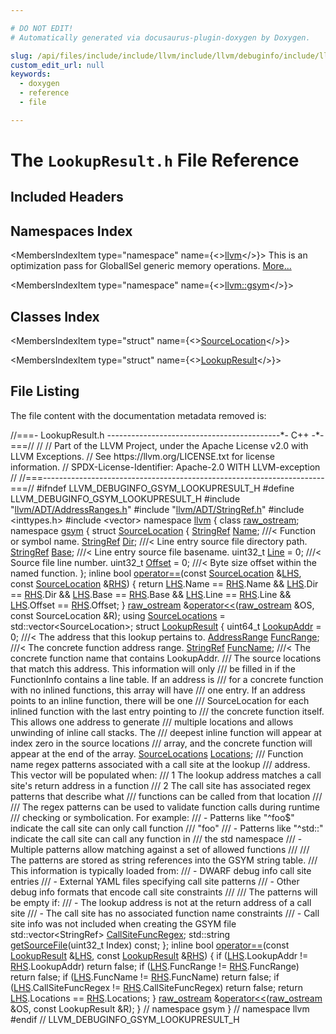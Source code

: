 ```yaml
---

# DO NOT EDIT!
# Automatically generated via docusaurus-plugin-doxygen by Doxygen.

slug: /api/files/include/include/llvm/include/llvm/debuginfo/include/llvm/debuginfo/gsym/lookupresult-h
custom_edit_url: null
keywords:
  - doxygen
  - reference
  - file

---
```





# The `LookupResult.h` File Reference

<DoxygenPage pluginConfig={pluginConfig}>



## Included Headers

<IncludesList>
<IncludesListItem
  filePath="llvm/ADT/AddressRanges.h"
  permalink="/docs/api/files/include/include/llvm/include/llvm/adt/addressranges-h"
  isLocal="true" />
<IncludesListItem
  filePath="llvm/ADT/StringRef.h"
  permalink="/docs/api/files/include/include/llvm/include/llvm/adt/stringref-h"
  isLocal="true" />
<IncludesListItem
  filePath="inttypes.h"
  permalink=""
  isLocal="false" />
<IncludesListItem
  filePath="vector"
  permalink=""
  isLocal="false" />
</IncludesList>

## Namespaces Index

<MembersIndex>

<MembersIndexItem
  type="namespace"
  name={<><a href="/docs/api/namespaces/llvm">llvm</a></>}>
This is an optimization pass for GlobalISel generic memory operations. <a href="/docs/api/namespaces/llvm/#details">More...</a>
</MembersIndexItem>

<MembersIndexItem
  type="namespace"
  name={<><a href="/docs/api/namespaces/llvm/gsym">llvm::gsym</a></>}>
</MembersIndexItem>

</MembersIndex>

## Classes Index

<MembersIndex>

<MembersIndexItem
  type="struct"
  name={<><a href="/docs/api/structs/llvm/gsym/sourcelocation">SourceLocation</a></>}>
</MembersIndexItem>

<MembersIndexItem
  type="struct"
  name={<><a href="/docs/api/structs/llvm/gsym/lookupresult">LookupResult</a></>}>
</MembersIndexItem>

</MembersIndex>


## File Listing

The file content with the documentation metadata removed is:

<ProgramListing>

<Link id="l00001" /><CodeLine lineNumber="1"><Highlight kind="comment">//===- LookupResult.h -------------------------------------------&#42;- C++ -&#42;-===//</Highlight><Highlight kind="normal"></Highlight></CodeLine>
<Link id="l00002" /><CodeLine lineNumber="2"><Highlight kind="normal"></Highlight><Highlight kind="comment">//</Highlight><Highlight kind="normal"></Highlight></CodeLine>
<Link id="l00003" /><CodeLine lineNumber="3"><Highlight kind="normal"></Highlight><Highlight kind="comment">// Part of the LLVM Project, under the Apache License v2.0 with LLVM Exceptions.</Highlight><Highlight kind="normal"></Highlight></CodeLine>
<Link id="l00004" /><CodeLine lineNumber="4"><Highlight kind="normal"></Highlight><Highlight kind="comment">// See https://llvm.org/LICENSE.txt for license information.</Highlight><Highlight kind="normal"></Highlight></CodeLine>
<Link id="l00005" /><CodeLine lineNumber="5"><Highlight kind="normal"></Highlight><Highlight kind="comment">// SPDX-License-Identifier: Apache-2.0 WITH LLVM-exception</Highlight><Highlight kind="normal"></Highlight></CodeLine>
<Link id="l00006" /><CodeLine lineNumber="6"><Highlight kind="normal"></Highlight><Highlight kind="comment">//</Highlight><Highlight kind="normal"></Highlight></CodeLine>
<Link id="l00007" /><CodeLine lineNumber="7"><Highlight kind="normal"></Highlight><Highlight kind="comment">//===----------------------------------------------------------------------===//</Highlight><Highlight kind="normal"></Highlight></CodeLine>
<Link id="l00008" /><CodeLine lineNumber="8"><Highlight kind="normal"></Highlight></CodeLine>
<Link id="l00009" /><CodeLine lineNumber="9"><Highlight kind="normal"></Highlight><Highlight kind="preprocessor">#ifndef LLVM&#95;DEBUGINFO&#95;GSYM&#95;LOOKUPRESULT&#95;H</Highlight><Highlight kind="normal"></Highlight></CodeLine>
<Link id="l00010" /><CodeLine lineNumber="10"><Highlight kind="normal"></Highlight><Highlight kind="preprocessor">#define LLVM&#95;DEBUGINFO&#95;GSYM&#95;LOOKUPRESULT&#95;H</Highlight><Highlight kind="normal"></Highlight></CodeLine>
<Link id="l00011" /><CodeLine lineNumber="11"><Highlight kind="normal"></Highlight></CodeLine>
<Link id="l00012" /><CodeLine lineNumber="12"><Highlight kind="normal"></Highlight><Highlight kind="preprocessor">#include &quot;<a href="/docs/api/files/include/include/llvm/include/llvm/adt/addressranges-h">llvm/ADT/AddressRanges.h</a>&quot;</Highlight><Highlight kind="normal"></Highlight></CodeLine>
<Link id="l00013" /><CodeLine lineNumber="13"><Highlight kind="normal"></Highlight><Highlight kind="preprocessor">#include &quot;<a href="/docs/api/files/include/include/llvm/include/llvm/adt/stringref-h">llvm/ADT/StringRef.h</a>&quot;</Highlight><Highlight kind="normal"></Highlight></CodeLine>
<Link id="l00014" /><CodeLine lineNumber="14"><Highlight kind="normal"></Highlight><Highlight kind="preprocessor">#include &lt;inttypes.h&gt;</Highlight><Highlight kind="normal"></Highlight></CodeLine>
<Link id="l00015" /><CodeLine lineNumber="15"><Highlight kind="normal"></Highlight><Highlight kind="preprocessor">#include &lt;vector&gt;</Highlight><Highlight kind="normal"></Highlight></CodeLine>
<Link id="l00016" /><CodeLine lineNumber="16"><Highlight kind="normal"></Highlight></CodeLine>
<Link id="l00017" /><CodeLine lineNumber="17"><Highlight kind="normal"></Highlight><Highlight kind="keyword">namespace </Highlight><Highlight kind="normal"><a href="/docs/api/namespaces/llvm">llvm</a> &#123;</Highlight></CodeLine>
<Link id="l00018" /><CodeLine lineNumber="18"><Highlight kind="normal"></Highlight><Highlight kind="keyword">class </Highlight><Highlight kind="normal"><a href="/docs/api/classes/llvm/raw-ostream">raw&#95;ostream</a>;</Highlight></CodeLine>
<Link id="l00019" /><CodeLine lineNumber="19"><Highlight kind="normal"></Highlight><Highlight kind="keyword">namespace </Highlight><Highlight kind="normal"><a href="/docs/api/namespaces/llvm/gsym">gsym</a> &#123;</Highlight></CodeLine>
<Link id="l00020" /><CodeLine lineNumber="20"><Highlight kind="normal"></Highlight></CodeLine>
<Link id="l00021" /><CodeLine lineNumber="21" lineLink="/docs/api/structs/llvm/gsym/sourcelocation"><Highlight kind="normal"></Highlight><Highlight kind="keyword">struct </Highlight><Highlight kind="normal"><a href="/docs/api/structs/llvm/gsym/sourcelocation">SourceLocation</a> &#123;</Highlight></CodeLine>
<Link id="l00022" /><CodeLine lineNumber="22" lineLink="/docs/api/structs/llvm/gsym/sourcelocation/#acc0de9bcc407c170aff5069c335bb961"><Highlight kind="normal">  <a href="/docs/api/classes/llvm/stringref">StringRef</a> <a href="/docs/api/structs/llvm/gsym/sourcelocation/#acc0de9bcc407c170aff5069c335bb961">Name</a>;      </Highlight><Highlight kind="comment">///&lt; Function or symbol name.</Highlight><Highlight kind="normal"></Highlight></CodeLine>
<Link id="l00023" /><CodeLine lineNumber="23" lineLink="/docs/api/structs/llvm/gsym/sourcelocation/#a9c40347d10af7c2cefe3d77e8487f4b7"><Highlight kind="normal">  <a href="/docs/api/classes/llvm/stringref">StringRef</a> <a href="/docs/api/structs/llvm/gsym/sourcelocation/#a9c40347d10af7c2cefe3d77e8487f4b7">Dir</a>;       </Highlight><Highlight kind="comment">///&lt; Line entry source file directory path.</Highlight><Highlight kind="normal"></Highlight></CodeLine>
<Link id="l00024" /><CodeLine lineNumber="24" lineLink="/docs/api/structs/llvm/gsym/sourcelocation/#a05bfc8d6292b7916993f0f2a32307c88"><Highlight kind="normal">  <a href="/docs/api/classes/llvm/stringref">StringRef</a> <a href="/docs/api/structs/llvm/gsym/sourcelocation/#a05bfc8d6292b7916993f0f2a32307c88">Base</a>;      </Highlight><Highlight kind="comment">///&lt; Line entry source file basename.</Highlight><Highlight kind="normal"></Highlight></CodeLine>
<Link id="l00025" /><CodeLine lineNumber="25" lineLink="/docs/api/structs/llvm/gsym/sourcelocation/#a158cfb1f977ca6fa5202d0925b97197b"><Highlight kind="normal">  uint32&#95;t <a href="/docs/api/structs/llvm/gsym/sourcelocation/#a158cfb1f977ca6fa5202d0925b97197b">Line</a> = 0;   </Highlight><Highlight kind="comment">///&lt; Source file line number.</Highlight><Highlight kind="normal"></Highlight></CodeLine>
<Link id="l00026" /><CodeLine lineNumber="26" lineLink="/docs/api/structs/llvm/gsym/sourcelocation/#a5ac9d3eb9c18ab3a8da5b084d034c158"><Highlight kind="normal">  uint32&#95;t <a href="/docs/api/structs/llvm/gsym/sourcelocation/#a5ac9d3eb9c18ab3a8da5b084d034c158">Offset</a> = 0; </Highlight><Highlight kind="comment">///&lt; Byte size offset within the named function.</Highlight><Highlight kind="normal"></Highlight></CodeLine>
<Link id="l00027" /><CodeLine lineNumber="27"><Highlight kind="normal">&#125;;</Highlight></CodeLine>
<Link id="l00028" /><CodeLine lineNumber="28"><Highlight kind="normal"></Highlight></CodeLine>
<Link id="l00029" /><CodeLine lineNumber="29" lineLink="/docs/api/namespaces/llvm/gsym/#abdb12bebfb4e05f85a753b604a12a696"><Highlight kind="normal"></Highlight><Highlight kind="keyword">inline</Highlight><Highlight kind="normal"> </Highlight><Highlight kind="keywordtype">bool</Highlight><Highlight kind="normal"> <a href="/docs/api/namespaces/llvm/gsym/#a703aec456081f446cea37a117ccc5e44">operator==</a>(</Highlight><Highlight kind="keyword">const</Highlight><Highlight kind="normal"> <a href="/docs/api/structs/llvm/gsym/sourcelocation">SourceLocation</a> &amp;<a href="/docs/api/files/lib/lib/target/lib/target/x86/x86partialreduction-cpp/#a9e1483f7215664a2315c53c3558d9a8d">LHS</a>, </Highlight><Highlight kind="keyword">const</Highlight><Highlight kind="normal"> <a href="/docs/api/structs/llvm/gsym/sourcelocation">SourceLocation</a> &amp;<a href="/docs/api/files/lib/lib/target/lib/target/x86/x86partialreduction-cpp/#a87b8bfbbe9d8f7146d7f20a5fb42efd0">RHS</a>) &#123;</Highlight></CodeLine>
<Link id="l00030" /><CodeLine lineNumber="30"><Highlight kind="normal">  </Highlight><Highlight kind="keywordflow">return</Highlight><Highlight kind="normal"> <a href="/docs/api/files/lib/lib/target/lib/target/x86/x86partialreduction-cpp/#a9e1483f7215664a2315c53c3558d9a8d">LHS</a>.Name == <a href="/docs/api/files/lib/lib/target/lib/target/x86/x86partialreduction-cpp/#a87b8bfbbe9d8f7146d7f20a5fb42efd0">RHS</a>.Name &amp;&amp; <a href="/docs/api/files/lib/lib/target/lib/target/x86/x86partialreduction-cpp/#a9e1483f7215664a2315c53c3558d9a8d">LHS</a>.Dir == <a href="/docs/api/files/lib/lib/target/lib/target/x86/x86partialreduction-cpp/#a87b8bfbbe9d8f7146d7f20a5fb42efd0">RHS</a>.Dir &amp;&amp; <a href="/docs/api/files/lib/lib/target/lib/target/x86/x86partialreduction-cpp/#a9e1483f7215664a2315c53c3558d9a8d">LHS</a>.Base == <a href="/docs/api/files/lib/lib/target/lib/target/x86/x86partialreduction-cpp/#a87b8bfbbe9d8f7146d7f20a5fb42efd0">RHS</a>.Base &amp;&amp;</Highlight></CodeLine>
<Link id="l00031" /><CodeLine lineNumber="31"><Highlight kind="normal">         <a href="/docs/api/files/lib/lib/target/lib/target/x86/x86partialreduction-cpp/#a9e1483f7215664a2315c53c3558d9a8d">LHS</a>.Line == <a href="/docs/api/files/lib/lib/target/lib/target/x86/x86partialreduction-cpp/#a87b8bfbbe9d8f7146d7f20a5fb42efd0">RHS</a>.Line &amp;&amp; <a href="/docs/api/files/lib/lib/target/lib/target/x86/x86partialreduction-cpp/#a9e1483f7215664a2315c53c3558d9a8d">LHS</a>.Offset == <a href="/docs/api/files/lib/lib/target/lib/target/x86/x86partialreduction-cpp/#a87b8bfbbe9d8f7146d7f20a5fb42efd0">RHS</a>.Offset;</Highlight></CodeLine>
<Link id="l00032" /><CodeLine lineNumber="32"><Highlight kind="normal">&#125;</Highlight></CodeLine>
<Link id="l00033" /><CodeLine lineNumber="33"><Highlight kind="normal"></Highlight></CodeLine>
<Link id="l00034" /><CodeLine lineNumber="34"><Highlight kind="normal"><a href="/docs/api/classes/llvm/raw-ostream">raw&#95;ostream</a> &amp;<a href="/docs/api/namespaces/llvm/gsym/#a15f42fd0953ecc13d8122847660c0e5b">operator&lt;&lt;</a>(<a href="/docs/api/classes/llvm/raw-ostream">raw&#95;ostream</a> &amp;OS, </Highlight><Highlight kind="keyword">const</Highlight><Highlight kind="normal"> SourceLocation &amp;R);</Highlight></CodeLine>
<Link id="l00035" /><CodeLine lineNumber="35"><Highlight kind="normal"></Highlight></CodeLine>
<Link id="l00036" /><CodeLine lineNumber="36" lineLink="/docs/api/namespaces/llvm/gsym/#af56cdce2bbbfcdafb057bce7c90bf419"><Highlight kind="normal"></Highlight><Highlight kind="keyword">using </Highlight><Highlight kind="normal"><a href="/docs/api/namespaces/llvm/gsym/#af56cdce2bbbfcdafb057bce7c90bf419">SourceLocations</a> = std::vector&lt;SourceLocation&gt;;</Highlight></CodeLine>
<Link id="l00037" /><CodeLine lineNumber="37"><Highlight kind="normal"></Highlight></CodeLine>
<Link id="l00038" /><CodeLine lineNumber="38" lineLink="/docs/api/structs/llvm/gsym/lookupresult"><Highlight kind="normal"></Highlight><Highlight kind="keyword">struct </Highlight><Highlight kind="normal"><a href="/docs/api/structs/llvm/gsym/lookupresult">LookupResult</a> &#123;</Highlight></CodeLine>
<Link id="l00039" /><CodeLine lineNumber="39" lineLink="/docs/api/structs/llvm/gsym/lookupresult/#a2c2d38a017ea83399938350483968ae1"><Highlight kind="normal">  uint64&#95;t <a href="/docs/api/structs/llvm/gsym/lookupresult/#a2c2d38a017ea83399938350483968ae1">LookupAddr</a> = 0; </Highlight><Highlight kind="comment">///&lt; The address that this lookup pertains to.</Highlight><Highlight kind="normal"></Highlight></CodeLine>
<Link id="l00040" /><CodeLine lineNumber="40" lineLink="/docs/api/structs/llvm/gsym/lookupresult/#a5aea1cf15f8a7f3f908ac755883139f3"><Highlight kind="normal">  <a href="/docs/api/classes/llvm/addressrange">AddressRange</a> <a href="/docs/api/structs/llvm/gsym/lookupresult/#a5aea1cf15f8a7f3f908ac755883139f3">FuncRange</a>;  </Highlight><Highlight kind="comment">///&lt; The concrete function address range.</Highlight><Highlight kind="normal"></Highlight></CodeLine>
<Link id="l00041" /><CodeLine lineNumber="41" lineLink="/docs/api/structs/llvm/gsym/lookupresult/#a75d91d0e18eade33e855b488992f550e"><Highlight kind="normal">  <a href="/docs/api/classes/llvm/stringref">StringRef</a> <a href="/docs/api/structs/llvm/gsym/lookupresult/#a75d91d0e18eade33e855b488992f550e">FuncName</a>; </Highlight><Highlight kind="comment">///&lt; The concrete function name that contains LookupAddr.</Highlight><Highlight kind="comment"></Highlight></CodeLine>
<Link id="l00042" /><CodeLine lineNumber="42"><Highlight kind="comment">  /// The source locations that match this address. This information will only</Highlight></CodeLine>
<Link id="l00043" /><CodeLine lineNumber="43"><Highlight kind="comment">  /// be filled in if the FunctionInfo contains a line table. If an address is</Highlight></CodeLine>
<Link id="l00044" /><CodeLine lineNumber="44"><Highlight kind="comment">  /// for a concrete function with no inlined functions, this array will have</Highlight></CodeLine>
<Link id="l00045" /><CodeLine lineNumber="45"><Highlight kind="comment">  /// one entry. If an address points to an inline function, there will be one</Highlight></CodeLine>
<Link id="l00046" /><CodeLine lineNumber="46"><Highlight kind="comment">  /// SourceLocation for each inlined function with the last entry pointing to</Highlight></CodeLine>
<Link id="l00047" /><CodeLine lineNumber="47"><Highlight kind="comment">  /// the concrete function itself. This allows one address to generate</Highlight></CodeLine>
<Link id="l00048" /><CodeLine lineNumber="48"><Highlight kind="comment">  /// multiple locations and allows unwinding of inline call stacks. The</Highlight></CodeLine>
<Link id="l00049" /><CodeLine lineNumber="49"><Highlight kind="comment">  /// deepest inline function will appear at index zero in the source locations</Highlight></CodeLine>
<Link id="l00050" /><CodeLine lineNumber="50"><Highlight kind="comment">  /// array, and the concrete function will appear at the end of the array.</Highlight><Highlight kind="normal"></Highlight></CodeLine>
<Link id="l00051" /><CodeLine lineNumber="51" lineLink="/docs/api/structs/llvm/gsym/lookupresult/#a8b0145407164f660bd71c3189087006f"><Highlight kind="normal">  <a href="/docs/api/namespaces/llvm/gsym/#af56cdce2bbbfcdafb057bce7c90bf419">SourceLocations</a> <a href="/docs/api/structs/llvm/gsym/lookupresult/#a8b0145407164f660bd71c3189087006f">Locations</a>;</Highlight></CodeLine>
<Link id="l00052" /><CodeLine lineNumber="52"><Highlight kind="normal"></Highlight><Highlight kind="comment"></Highlight></CodeLine>
<Link id="l00053" /><CodeLine lineNumber="53"><Highlight kind="comment">  /// Function name regex patterns associated with a call site at the lookup</Highlight></CodeLine>
<Link id="l00054" /><CodeLine lineNumber="54"><Highlight kind="comment">  /// address. This vector will be populated when:</Highlight></CodeLine>
<Link id="l00055" /><CodeLine lineNumber="55"><Highlight kind="comment">  /// 1 The lookup address matches a call site&#39;s return address in a function</Highlight></CodeLine>
<Link id="l00056" /><CodeLine lineNumber="56"><Highlight kind="comment">  /// 2 The call site has associated regex patterns that describe what</Highlight></CodeLine>
<Link id="l00057" /><CodeLine lineNumber="57"><Highlight kind="comment">  /// functions can be called from that location</Highlight></CodeLine>
<Link id="l00058" /><CodeLine lineNumber="58"><Highlight kind="comment">  ///</Highlight></CodeLine>
<Link id="l00059" /><CodeLine lineNumber="59"><Highlight kind="comment">  /// The regex patterns can be used to validate function calls during runtime</Highlight></CodeLine>
<Link id="l00060" /><CodeLine lineNumber="60"><Highlight kind="comment">  /// checking or symbolication. For example:</Highlight></CodeLine>
<Link id="l00061" /><CodeLine lineNumber="61"><Highlight kind="comment">  /// - Patterns like &quot;^foo$&quot; indicate the call site can only call function</Highlight></CodeLine>
<Link id="l00062" /><CodeLine lineNumber="62"><Highlight kind="comment">  /// &quot;foo&quot;</Highlight></CodeLine>
<Link id="l00063" /><CodeLine lineNumber="63"><Highlight kind="comment">  /// - Patterns like &quot;^std::&quot; indicate the call site can call any function in</Highlight></CodeLine>
<Link id="l00064" /><CodeLine lineNumber="64"><Highlight kind="comment">  ///   the std namespace</Highlight></CodeLine>
<Link id="l00065" /><CodeLine lineNumber="65"><Highlight kind="comment">  /// - Multiple patterns allow matching against a set of allowed functions</Highlight></CodeLine>
<Link id="l00066" /><CodeLine lineNumber="66"><Highlight kind="comment">  ///</Highlight></CodeLine>
<Link id="l00067" /><CodeLine lineNumber="67"><Highlight kind="comment">  /// The patterns are stored as string references into the GSYM string table.</Highlight></CodeLine>
<Link id="l00068" /><CodeLine lineNumber="68"><Highlight kind="comment">  /// This information is typically loaded from:</Highlight></CodeLine>
<Link id="l00069" /><CodeLine lineNumber="69"><Highlight kind="comment">  /// - DWARF debug info call site entries</Highlight></CodeLine>
<Link id="l00070" /><CodeLine lineNumber="70"><Highlight kind="comment">  /// - External YAML files specifying call site patterns</Highlight></CodeLine>
<Link id="l00071" /><CodeLine lineNumber="71"><Highlight kind="comment">  /// - Other debug info formats that encode call site constraints</Highlight></CodeLine>
<Link id="l00072" /><CodeLine lineNumber="72"><Highlight kind="comment">  ///</Highlight></CodeLine>
<Link id="l00073" /><CodeLine lineNumber="73"><Highlight kind="comment">  /// The patterns will be empty if:</Highlight></CodeLine>
<Link id="l00074" /><CodeLine lineNumber="74"><Highlight kind="comment">  /// - The lookup address is not at the return address of a call site</Highlight></CodeLine>
<Link id="l00075" /><CodeLine lineNumber="75"><Highlight kind="comment">  /// - The call site has no associated function name constraints</Highlight></CodeLine>
<Link id="l00076" /><CodeLine lineNumber="76"><Highlight kind="comment">  /// - Call site info was not included when creating the GSYM file</Highlight><Highlight kind="normal"></Highlight></CodeLine>
<Link id="l00077" /><CodeLine lineNumber="77" lineLink="/docs/api/structs/llvm/gsym/lookupresult/#a5e530bef09b9dc59f44888c60bdd82a0"><Highlight kind="normal">  std::vector&lt;StringRef&gt; <a href="/docs/api/structs/llvm/gsym/lookupresult/#a5e530bef09b9dc59f44888c60bdd82a0">CallSiteFuncRegex</a>;</Highlight></CodeLine>
<Link id="l00078" /><CodeLine lineNumber="78"><Highlight kind="normal"></Highlight></CodeLine>
<Link id="l00079" /><CodeLine lineNumber="79"><Highlight kind="normal">  std::string <a href="/docs/api/structs/llvm/gsym/lookupresult/#a4bf35524898c34b917e813177d64d735">getSourceFile</a>(uint32&#95;t Index) </Highlight><Highlight kind="keyword">const</Highlight><Highlight kind="normal">;</Highlight></CodeLine>
<Link id="l00080" /><CodeLine lineNumber="80"><Highlight kind="normal">&#125;;</Highlight></CodeLine>
<Link id="l00081" /><CodeLine lineNumber="81"><Highlight kind="normal"></Highlight></CodeLine>
<Link id="l00082" /><CodeLine lineNumber="82" lineLink="/docs/api/namespaces/llvm/gsym/#a7b135b923aaff2e16fd39c836c7aed85"><Highlight kind="normal"></Highlight><Highlight kind="keyword">inline</Highlight><Highlight kind="normal"> </Highlight><Highlight kind="keywordtype">bool</Highlight><Highlight kind="normal"> <a href="/docs/api/namespaces/llvm/gsym/#a703aec456081f446cea37a117ccc5e44">operator==</a>(</Highlight><Highlight kind="keyword">const</Highlight><Highlight kind="normal"> <a href="/docs/api/structs/llvm/gsym/lookupresult">LookupResult</a> &amp;<a href="/docs/api/files/lib/lib/target/lib/target/x86/x86partialreduction-cpp/#a9e1483f7215664a2315c53c3558d9a8d">LHS</a>, </Highlight><Highlight kind="keyword">const</Highlight><Highlight kind="normal"> <a href="/docs/api/structs/llvm/gsym/lookupresult">LookupResult</a> &amp;<a href="/docs/api/files/lib/lib/target/lib/target/x86/x86partialreduction-cpp/#a87b8bfbbe9d8f7146d7f20a5fb42efd0">RHS</a>) &#123;</Highlight></CodeLine>
<Link id="l00083" /><CodeLine lineNumber="83"><Highlight kind="normal">  </Highlight><Highlight kind="keywordflow">if</Highlight><Highlight kind="normal"> (<a href="/docs/api/files/lib/lib/target/lib/target/x86/x86partialreduction-cpp/#a9e1483f7215664a2315c53c3558d9a8d">LHS</a>.LookupAddr != <a href="/docs/api/files/lib/lib/target/lib/target/x86/x86partialreduction-cpp/#a87b8bfbbe9d8f7146d7f20a5fb42efd0">RHS</a>.LookupAddr)</Highlight></CodeLine>
<Link id="l00084" /><CodeLine lineNumber="84"><Highlight kind="normal">    </Highlight><Highlight kind="keywordflow">return</Highlight><Highlight kind="normal"> </Highlight><Highlight kind="keyword">false</Highlight><Highlight kind="normal">;</Highlight></CodeLine>
<Link id="l00085" /><CodeLine lineNumber="85"><Highlight kind="normal">  </Highlight><Highlight kind="keywordflow">if</Highlight><Highlight kind="normal"> (<a href="/docs/api/files/lib/lib/target/lib/target/x86/x86partialreduction-cpp/#a9e1483f7215664a2315c53c3558d9a8d">LHS</a>.FuncRange != <a href="/docs/api/files/lib/lib/target/lib/target/x86/x86partialreduction-cpp/#a87b8bfbbe9d8f7146d7f20a5fb42efd0">RHS</a>.FuncRange)</Highlight></CodeLine>
<Link id="l00086" /><CodeLine lineNumber="86"><Highlight kind="normal">    </Highlight><Highlight kind="keywordflow">return</Highlight><Highlight kind="normal"> </Highlight><Highlight kind="keyword">false</Highlight><Highlight kind="normal">;</Highlight></CodeLine>
<Link id="l00087" /><CodeLine lineNumber="87"><Highlight kind="normal">  </Highlight><Highlight kind="keywordflow">if</Highlight><Highlight kind="normal"> (<a href="/docs/api/files/lib/lib/target/lib/target/x86/x86partialreduction-cpp/#a9e1483f7215664a2315c53c3558d9a8d">LHS</a>.FuncName != <a href="/docs/api/files/lib/lib/target/lib/target/x86/x86partialreduction-cpp/#a87b8bfbbe9d8f7146d7f20a5fb42efd0">RHS</a>.FuncName)</Highlight></CodeLine>
<Link id="l00088" /><CodeLine lineNumber="88"><Highlight kind="normal">    </Highlight><Highlight kind="keywordflow">return</Highlight><Highlight kind="normal"> </Highlight><Highlight kind="keyword">false</Highlight><Highlight kind="normal">;</Highlight></CodeLine>
<Link id="l00089" /><CodeLine lineNumber="89"><Highlight kind="normal">  </Highlight><Highlight kind="keywordflow">if</Highlight><Highlight kind="normal"> (<a href="/docs/api/files/lib/lib/target/lib/target/x86/x86partialreduction-cpp/#a9e1483f7215664a2315c53c3558d9a8d">LHS</a>.CallSiteFuncRegex != <a href="/docs/api/files/lib/lib/target/lib/target/x86/x86partialreduction-cpp/#a87b8bfbbe9d8f7146d7f20a5fb42efd0">RHS</a>.CallSiteFuncRegex)</Highlight></CodeLine>
<Link id="l00090" /><CodeLine lineNumber="90"><Highlight kind="normal">    </Highlight><Highlight kind="keywordflow">return</Highlight><Highlight kind="normal"> </Highlight><Highlight kind="keyword">false</Highlight><Highlight kind="normal">;</Highlight></CodeLine>
<Link id="l00091" /><CodeLine lineNumber="91"><Highlight kind="normal">  </Highlight><Highlight kind="keywordflow">return</Highlight><Highlight kind="normal"> <a href="/docs/api/files/lib/lib/target/lib/target/x86/x86partialreduction-cpp/#a9e1483f7215664a2315c53c3558d9a8d">LHS</a>.Locations == <a href="/docs/api/files/lib/lib/target/lib/target/x86/x86partialreduction-cpp/#a87b8bfbbe9d8f7146d7f20a5fb42efd0">RHS</a>.Locations;</Highlight></CodeLine>
<Link id="l00092" /><CodeLine lineNumber="92"><Highlight kind="normal">&#125;</Highlight></CodeLine>
<Link id="l00093" /><CodeLine lineNumber="93"><Highlight kind="normal"></Highlight></CodeLine>
<Link id="l00094" /><CodeLine lineNumber="94"><Highlight kind="normal"><a href="/docs/api/classes/llvm/raw-ostream">raw&#95;ostream</a> &amp;<a href="/docs/api/namespaces/llvm/gsym/#a15f42fd0953ecc13d8122847660c0e5b">operator&lt;&lt;</a>(<a href="/docs/api/classes/llvm/raw-ostream">raw&#95;ostream</a> &amp;OS, </Highlight><Highlight kind="keyword">const</Highlight><Highlight kind="normal"> LookupResult &amp;R);</Highlight></CodeLine>
<Link id="l00095" /><CodeLine lineNumber="95"><Highlight kind="normal"></Highlight></CodeLine>
<Link id="l00096" /><CodeLine lineNumber="96"><Highlight kind="normal">&#125; </Highlight><Highlight kind="comment">// namespace gsym</Highlight><Highlight kind="normal"></Highlight></CodeLine>
<Link id="l00097" /><CodeLine lineNumber="97"><Highlight kind="normal">&#125; </Highlight><Highlight kind="comment">// namespace llvm</Highlight><Highlight kind="normal"></Highlight></CodeLine>
<Link id="l00098" /><CodeLine lineNumber="98"><Highlight kind="normal"></Highlight></CodeLine>
<Link id="l00099" /><CodeLine lineNumber="99"><Highlight kind="normal"></Highlight><Highlight kind="preprocessor">#endif </Highlight><Highlight kind="comment">// LLVM&#95;DEBUGINFO&#95;GSYM&#95;LOOKUPRESULT&#95;H</Highlight><Highlight kind="normal"></Highlight></CodeLine>

</ProgramListing>


</DoxygenPage>
